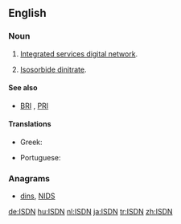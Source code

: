 ==English==

===Noun===
{{en-noun}}

# {{context|telecommunications|initialism|lang=en}} [[integrated services digital network#English|Integrated services digital network]].
# {{context|chemistry|initialism|lang=en}} [[isosorbide dinitrate#English|Isosorbide dinitrate]].

====See also====
* {{sense|telecommunications}} [[BRI]] , [[PRI]]

====Translations====
{{trans-top|integrated services digital network}}
* Greek: {{t|el|ΨΔΕΥ|n|tr=PsDEY}}
{{trans-mid}}
* Portuguese: {{t|pt|RDSI}}
{{trans-bottom}}

===Anagrams===
* [[dins#English|dins]], [[NIDS#English|NIDS]]

[[de:ISDN]]
[[hu:ISDN]]
[[nl:ISDN]]
[[ja:ISDN]]
[[tr:ISDN]]
[[zh:ISDN]]